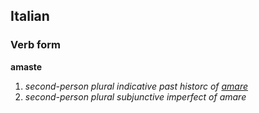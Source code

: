 ==Italian==
===Verb form===
'''amaste'''

# ''second-person plural indicative past historc of [[amare]]''
# ''second-person plural subjunctive imperfect of amare''